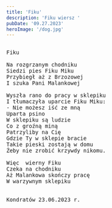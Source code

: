 ```yaml
---
title: 'Fiku'
description: 'Fiku wiersz '
pubDate: '09.27.2023'
heroImage: '/dog.jpg'
---
```

<pre>

Fiku

Na rozgrzanym chodniku
Siedzi pies Fiku Miku
Przybiegł aż z Brzozowej
I szuka Pani Malankowej

Wyszła rano do pracy w sklepiku
I tłumaczyła uparcie Fiku Miku:
- Nie możesz iść ze mną
Uparta psino
W sklepiku są ludzie 
Co z groźną miną 
Patrzyliby na Cię 
Gdzie Ty w sklepie bracie
Takie pieski zostają w domu 
Żeby nie zrobić krzywdy nikomu.

Więc  wierny Fiku
Czeka na chodniku
Aż Malankowa skończy pracę 
W warzywnym sklepiku


Kondratów 23.06.2023 r.


</pre>
